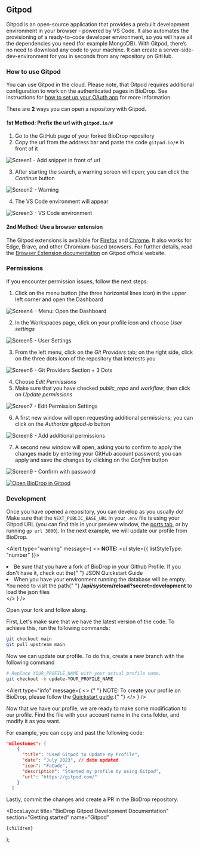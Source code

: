 
## Gitpod

Gitpod is an open-source application that provides a prebuilt development environment in your browser - powered by VS Code. It also automates the provisioning of a ready-to-code developer environment, so you will have all the dependencies you need (for example MongoDB). With Gitpod, there’s no need to download any code to your machine. It can create a server-side-dev-environment for you in seconds from any repository on GitHub.

### How to use Gitpod

You can use Gitpod in the cloud. Please note, that Gitpod requires additional configuration to work on the authenticated pages in BioDrop. See instructions for [how to set up your OAuth app](/docs/environments/environment-variables) for more information.

There are **2** ways you can open a repository with Gitpod.

#### 1st Method: Prefix the url with `gitpod.io/#`

1. Go to the GitHub page of your forked BioDrop repository
2. Copy the url from the address bar and paste the code `gitpod.io/#` in front of it

![Screen1 - Add snippet in front of url](https://github.com/EddieHubCommunity/BioDrop/assets/68060853/5107d817-b757-4f26-b145-aaea441994a2)

3. After starting the search, a warning screen will open; you can click the _Continue_ button

![Screen2 - Warning](https://github.com/EddieHubCommunity/BioDrop/assets/68060853/269522ce-dcbf-469f-8adb-bc97a3c8a430)

4. The VS Code environment will appear

![Screen3 - VS Code environment](https://github.com/EddieHubCommunity/BioDrop/assets/68060853/004e8b42-07b0-4025-8fd6-a8655615e81d)

#### 2nd Method: Use a browser extension

The Gitpod extensions is available for [Firefox](https://addons.mozilla.org/it/firefox/addon/gitpod/) and [Chrome](https://chrome.google.com/webstore/detail/gitpod-always-ready-to-co/dodmmooeoklaejobgleioelladacbeki). It also works for Edge, Brave, and other Chromium-based browsers.
For further details, read the [Browser Extension documentation](https://www.gitpod.io/docs/configure/user-settings/browser-extension) on Gitpod official website.

### Permissions

If you encounter permission issues, follow the next steps:

1. Click on the menu button (the three horizontal lines icon) in the upper left corner and open the Dashboard

![Screen4 - Menu: Open the Dashboard](https://user-images.githubusercontent.com/107807044/254932845-ab2e5a34-e220-44e6-b501-7ca9af881218.png)
&nbsp;

2. In the Workspaces page, click on your profile icon and choose _User settings_

![Screen5 - User Settings](https://github.com/EddieHubCommunity/BioDrop/assets/68060853/ecb75c72-4f94-4d79-bfc4-3214ed83372c)

3. From the left menu, click on the _Git Providers_ tab; on the right side, click on the three dots icon of the repository that interests you

![Screen6 - Git Providers Section + 3 Dots](https://user-images.githubusercontent.com/107807044/254932921-2ff82496-2f23-4aab-9534-41cc8d481b59.png)

4. Choose _Edit Permissions_
5. Make sure that you have checked _public_repo_ and _workflow_, then click on _Update permissions_

![Screen7 - Edit Permission Settings](https://user-images.githubusercontent.com/107807044/254932967-e2e73598-1389-4e78-82dd-c21315e9650e.png)

6. A first new window will open requesting additional permissions; you can click on the _Authorize gitpod-io_ button

![Screen8 - Add additional permissions](https://user-images.githubusercontent.com/107807044/254933012-ee8e10f1-ce60-4449-b4d3-c39a8dcd7ba6.png)

7. A second new window will open, asking you to confirm to apply the changes made by entering your GitHub account password; you can apply and save the changes by clicking on the _Confirm_ button

![Screen9 - Confirm with password](https://user-images.githubusercontent.com/107807044/254933034-d62098c3-b37c-4540-87d9-8d4fd641696e.png)

[![Open BioDrop in Gitpod](https://gitpod.io/button/open-in-gitpod.svg)](https://gitpod.io/#https://github.com/EddieHubCommunity/BioDrop)

### Development

Once you have opened a repository, you can develop as you usually do! Make sure that the `NEXT_PUBLIC_BASE_URL` in your `.env` file is using your Gitpod URL (you can find this in your preview window, the [ports tab](https://www.gitpod.io/docs/configure/workspaces/ports#ports), or by running `gp url 3000`). In the next example, we will update our profile from BioDrop.

<Alert
  type="warning"
  message={
    <>
      <strong>NOTE:</strong>
      <ul style={{ listStyleType: "number" }}>
        <li>
          Be sure that you have a fork of BioDrop in your Github Profile. If you
          don't have it, check out the{" "}
          <Link href="https://biodrop.io/docs/quickstart-json">
            JSON Quickstart Guide
          </Link>
        </li>
        <li>
          When you have your environment running the database will be empty. You
          need to visit the path{" "}
          <strong>/api/system/reload?secret=development</strong> to load the
          json files
        </li>
      </ul>
    </>
  }
/>

Open your fork and follow along.

First, Let's make sure that we have the latest version of the code. To achieve this, run the following commands:

```bash
git checkout main
git pull upstream main
```

Now we can update our profile. To do this, create a new branch with the following command

```bash
# Replace YOUR_PROFILE_NAME with your actual profile name.
git checkout -b update-YOUR_PROFILE_NAME
```

<Alert
  type="info"
  message={
    <>
      {" "}
      NOTE: To create your profile on BioDrop, please follow the [Quickstart guide](https://biodrop.io/docs/quickstart).{" "}
    </>
  }
/>

Now that we have our profile, we are ready to make some modification to our profile. Find the file with your account name in the `data` folder, and modify it as you want.

For example, you can copy and past the following code:

```json
"milestones": [
    {
      "title": "Used Gitpod to Update my Profile",
      "date": "July 2023", // date updated
      "icon": "FaCode",
      "description": "Started my profile by using Gitpod",
      "url": "https://gitpod.com/"
    }
  ]
```

Lastly, commit the changes and create a PR in the BioDrop repository.

  <DocsLayout
    title="BioDrop Gitpod Development Documentation"
    section="Getting started"
    name="Gitpod"
  >
    {children}
  </DocsLayout>
);
